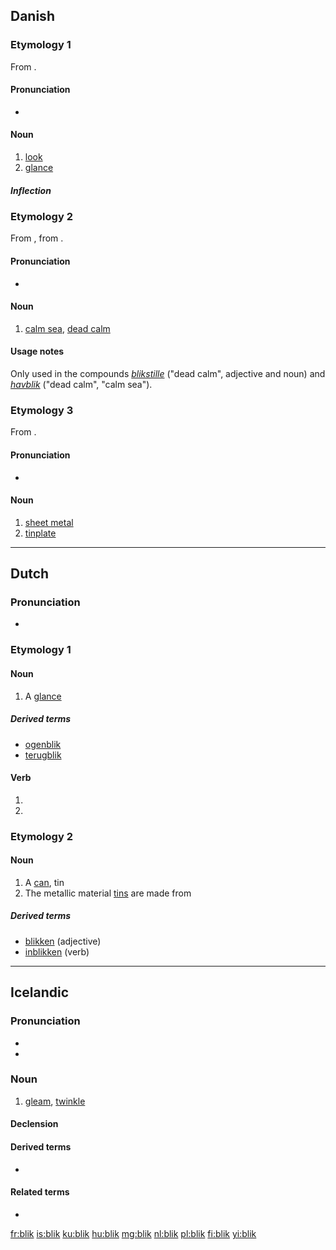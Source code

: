 ==Danish==

===Etymology 1===
From {{etyl|gml|da}} {{term|blick|lang=gml}}.

====Pronunciation====
* {{IPA|/blek/|[b̥leɡ̊]|lang=da}}

====Noun====
{{da-noun|stem=blikk|et|e}}

# [[look]]
# [[glance]]

=====Inflection=====
{{da-noun-infl|stem=blikk|et|e}}

===Etymology 2===
From {{etyl|non|da}} {{term|blik|lang=non}}, from {{etyl|gml|da}} {{term|blick|lang=gml}}.

====Pronunciation====
* {{IPA|/blek/|[b̥leɡ̊]|lang=da}}

====Noun====
{{head|da|noun|g=n}}

# {{context|archaic|lang=da}} [[calm sea]], [[dead calm]]

====Usage notes====
Only used in the compounds ''[[blikstille]]'' ("dead calm", adjective and noun) and ''[[havblik]]'' ("dead calm", "calm sea").

===Etymology 3===
From {{etyl|gml|da}} {{term|bleck|lang=gml}}.

====Pronunciation====
* {{IPA|/blek/|[b̥leɡ̊]|lang=da}}

====Noun====
{{da-noun|stem=blikk|et|-}}

# [[sheet metal]]
# [[tinplate]]

----

==Dutch==

===Pronunciation===
* {{rhymes|ɪk|lang=nl}}

===Etymology 1===

====Noun====
{{nl-noun|m|blikken|blikje}}

# A [[glance]]

=====Derived terms=====
* [[ogenblik]] {{n}}
* [[terugblik]] {{m}}

====Verb====
{{head|nl}}

# {{nl-verb form of|p=1|n=sg|t=pres|m=ind|blikken}}
# {{nl-verb form of|m=imp|blikken}}

===Etymology 2===

====Noun====
{{nl-noun|n|blikken|blikje}}

# A [[can]], tin
# The metallic material [[tin]]s are made from

=====Derived terms=====
* [[blikken]] (adjective)
* [[inblikken]] (verb)

----

==Icelandic==

===Pronunciation===
* {{IPA|/plɪːk/|lang=is}}
* {{rhymes|ɪːk|lang=is}}

===Noun===
{{is-noun|n|bliks|blik}}

# [[gleam]], [[twinkle]]

====Declension====
{{is-decl-noun-n-s|bl|i|k}}

====Derived terms====
* {{l|is|augnablik}}

====Related terms====
* {{l|is|blika}}

[[fr:blik]]
[[is:blik]]
[[ku:blik]]
[[hu:blik]]
[[mg:blik]]
[[nl:blik]]
[[pl:blik]]
[[fi:blik]]
[[yi:blik]]